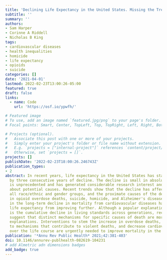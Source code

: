 ```yaml
---
title: 'Declining Life Expectancy in the United States. Missing the Trees for the Forest'
subtitle: ''
summary: ''
authors:
- Sam Harper
- Corinne A Riddell
- Nicholas B King
tags:
- cardiovascular diseases
- health inequalities
- homicide
- life expectancy
- opioids
- suicide
categories: []
date: '2021-04-01'
lastmod: 2022-02-23T13:00:26-05:00
featured: true
draft: false
links:
  - name: Code
    url: 'https://osf.io/ypwfh/'

# Featured image
# To use, add an image named `featured.jpg/png` to your page's folder.
# Focal points: Smart, Center, TopLeft, Top, TopRight, Left, Right, BottomLeft, Bottom, BottomRight.

# Projects (optional).
#   Associate this post with one or more of your projects.
#   Simply enter your project's folder or file name without extension.
#   E.g. `projects = ["internal-project"]` references `content/project/deep-learning/index.md`.
#   Otherwise, set `projects = []`.
projects: []
publishDate: '2022-02-23T18:00:26.246743Z'
publication_types:
- 2
abstract: In recent years, life expectancy in the United States has stagnated, followed
  by three consecutive years of decline. The decline is small in absolute terms but
  is unprecedented and has generated considerable research interest and theorizing
  about potential causes. Recent trends show that the decline has affected nearly
  all race/ethnic and gender groups, and the proximate causes of the decline are increases
  in opioid overdose deaths, suicide, homicide, and Alzheimer's disease. A slowdown
  in the long-term decline in mortality from cardiovascular diseases has also prevented
  life expectancy from improving further. Although a popular explanation for the decline
  is the cumulative decline in living standards across generations, recent trends
  suggest that distinct mechanisms for specific causes of death are more plausible
  explanations. Interventions to stem the increase in overdose deaths, reduce access
  to mechanisms that contribute to violent deaths, and decrease cardiovascular risk
  over the life course are urgently needed to improve mortality in the United States.
publication: '*Annu Rev Public Health* 2021;42:381-403'
doi: 10.1146/annurev-publhealth-082619-104231
# add Almetric adn dimensions badges
add_badge: true
---
```

